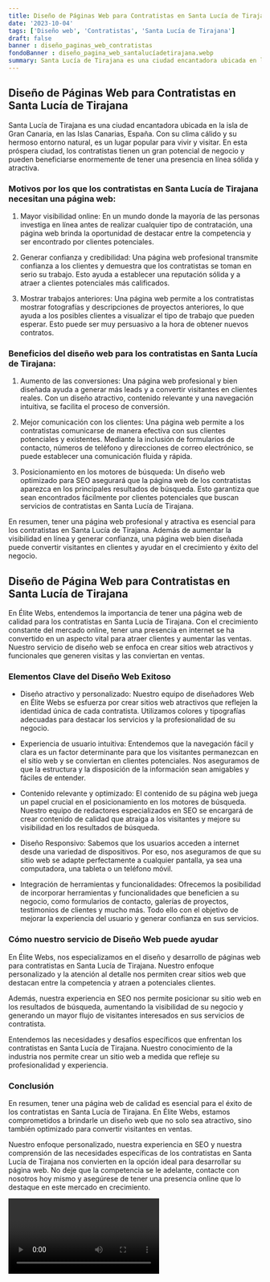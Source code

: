 ```yaml
---
title: Diseño de Páginas Web para Contratistas en Santa Lucía de Tirajana
date: '2023-10-04'
tags: ['Diseño web', 'Contratistas', 'Santa Lucía de Tirajana']
draft: false
banner : diseño_paginas_web_contratistas
fondoBanner : diseño_pagina_web_santalucíadetirajana.webp
summary: Santa Lucía de Tirajana es una ciudad encantadora ubicada en la isla de Gran Canaria, en las Islas Canarias, España. Con su clima cálido y su hermoso entorno natural, es un lugar popular para vivir y visitar. En esta próspera ciudad, los contratistas tienen un gran potencial de negocio y pueden beneficiarse enormemente de tener una presencia en línea sólida y atractiva.
---
```


## Diseño de Páginas Web para Contratistas en Santa Lucía de Tirajana

Santa Lucía de Tirajana es una ciudad encantadora ubicada en la isla de Gran Canaria, en las Islas Canarias, España. Con su clima cálido y su hermoso entorno natural, es un lugar popular para vivir y visitar. En esta próspera ciudad, los contratistas tienen un gran potencial de negocio y pueden beneficiarse enormemente de tener una presencia en línea sólida y atractiva.

### Motivos por los que los contratistas en Santa Lucía de Tirajana necesitan una página web:

1. Mayor visibilidad online: En un mundo donde la mayoría de las personas investiga en línea antes de realizar cualquier tipo de contratación, una página web brinda la oportunidad de destacar entre la competencia y ser encontrado por clientes potenciales.

2. Generar confianza y credibilidad: Una página web profesional transmite confianza a los clientes y demuestra que los contratistas se toman en serio su trabajo. Esto ayuda a establecer una reputación sólida y a atraer a clientes potenciales más calificados.

3. Mostrar trabajos anteriores: Una página web permite a los contratistas mostrar fotografías y descripciones de proyectos anteriores, lo que ayuda a los posibles clientes a visualizar el tipo de trabajo que pueden esperar. Esto puede ser muy persuasivo a la hora de obtener nuevos contratos.

### Beneficios del diseño web para los contratistas en Santa Lucía de Tirajana:

1. Aumento de las conversiones: Una página web profesional y bien diseñada ayuda a generar más leads y a convertir visitantes en clientes reales. Con un diseño atractivo, contenido relevante y una navegación intuitiva, se facilita el proceso de conversión.

2. Mejor comunicación con los clientes: Una página web permite a los contratistas comunicarse de manera efectiva con sus clientes potenciales y existentes. Mediante la inclusión de formularios de contacto, números de teléfono y direcciones de correo electrónico, se puede establecer una comunicación fluida y rápida.

3. Posicionamiento en los motores de búsqueda: Un diseño web optimizado para SEO asegurará que la página web de los contratistas aparezca en los principales resultados de búsqueda. Esto garantiza que sean encontrados fácilmente por clientes potenciales que buscan servicios de contratistas en Santa Lucía de Tirajana.

En resumen, tener una página web profesional y atractiva es esencial para los contratistas en Santa Lucía de Tirajana. Además de aumentar la visibilidad en línea y generar confianza, una página web bien diseñada puede convertir visitantes en clientes y ayudar en el crecimiento y éxito del negocio.

<GifSeo />

<Cta />

## Diseño de Página Web para Contratistas en Santa Lucía de Tirajana

En Élite Webs, entendemos la importancia de tener una página web de calidad para los contratistas en Santa Lucía de Tirajana. Con el crecimiento constante del mercado online, tener una presencia en internet se ha convertido en un aspecto vital para atraer clientes y aumentar las ventas. Nuestro servicio de diseño web se enfoca en crear sitios web atractivos y funcionales que generen visitas y las conviertan en ventas.

### Elementos Clave del Diseño Web Exitoso

- Diseño atractivo y personalizado: Nuestro equipo de diseñadores Web en Élite Webs se esfuerza por crear sitios web atractivos que reflejen la identidad única de cada contratista. Utilizamos colores y tipografías adecuadas para destacar los servicios y la profesionalidad de su negocio.

- Experiencia de usuario intuitiva: Entendemos que la navegación fácil y clara es un factor determinante para que los visitantes permanezcan en el sitio web y se conviertan en clientes potenciales. Nos aseguramos de que la estructura y la disposición de la información sean amigables y fáciles de entender.

- Contenido relevante y optimizado: El contenido de su página web juega un papel crucial en el posicionamiento en los motores de búsqueda. Nuestro equipo de redactores especializados en SEO se encargará de crear contenido de calidad que atraiga a los visitantes y mejore su visibilidad en los resultados de búsqueda.

- Diseño Responsivo: Sabemos que los usuarios acceden a internet desde una variedad de dispositivos. Por eso, nos aseguramos de que su sitio web se adapte perfectamente a cualquier pantalla, ya sea una computadora, una tableta o un teléfono móvil.

- Integración de herramientas y funcionalidades: Ofrecemos la posibilidad de incorporar herramientas y funcionalidades que beneficien a su negocio, como formularios de contacto, galerías de proyectos, testimonios de clientes y mucho más. Todo ello con el objetivo de mejorar la experiencia del usuario y generar confianza en sus servicios.

### Cómo nuestro servicio de Diseño Web puede ayudar

En Élite Webs, nos especializamos en el diseño y desarrollo de páginas web para contratistas en Santa Lucía de Tirajana. Nuestro enfoque personalizado y la atención al detalle nos permiten crear sitios web que destacan entre la competencia y atraen a potenciales clientes.

Además, nuestra experiencia en SEO nos permite posicionar su sitio web en los resultados de búsqueda, aumentando la visibilidad de su negocio y generando un mayor flujo de visitantes interesados en sus servicios de contratista.

Entendemos las necesidades y desafíos específicos que enfrentan los contratistas en Santa Lucía de Tirajana. Nuestro conocimiento de la industria nos permite crear un sitio web a medida que refleje su profesionalidad y experiencia.

### Conclusión

En resumen, tener una página web de calidad es esencial para el éxito de los contratistas en Santa Lucía de Tirajana. En Élite Webs, estamos comprometidos a brindarle un diseño web que no solo sea atractivo, sino también optimizado para convertir visitantes en ventas.

Nuestro enfoque personalizado, nuestra experiencia en SEO y nuestra comprensión de las necesidades específicas de los contratistas en Santa Lucía de Tirajana nos convierten en la opción ideal para desarrollar su página web. No deje que la competencia se le adelante, contacte con nosotros hoy mismo y asegúrese de tener una presencia online que lo destaque en este mercado en crecimiento.

<Video />

<CtaBot job='Contratistas' city='Santa Lucía de Tirajana'/>

<Gmaps query='Santa Lucía de Tirajana+españa+maps' />